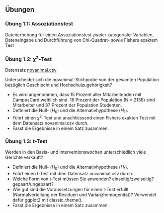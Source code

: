 ## Übungen

###	Übung 1.1: Assoziationstest

Datenerhebung für einen Assoziationstest zweier kategorialer Variablen, Dateneingabe und Durchführung von Chi-Quadrat- sowie Fishers exaktem Test


###	Übung 1.2: $\chi^2$-Test

Datensatz [novanimal.csv](13_Statistik1/data/novanimal2.csv) 

Unterscheidet sich die novanimal-Stichprobe von der gesamten Population bezüglich Geschlecht und Hochschulzugehörigkeit? 

* Es wird angenommen, dass 15 Prozent aller Mitarbeitenden mit CampusCard weiblich sind. 16 Prozent der Population (N = 2138) sind Mitarbeiter und 37 Prozent der Population Studenten.
* Definiert die Null- ($H_0$) und die Alternativhypothese ($H_1$).
* Führt einen $\chi^2$-Test und anschliessend einen Fishers exakten Test mit dem Datensatz novanimal.csv durch.
* Fasst die Ergebnisse in einem Satz zusammen.


###	Übung 1.3: t-Test

Werden in den Basis- und Interventionswochen unterschiedlich viele Gerichte verkauft?

* Definiert die Null- ($H_0$) und die Alternativhypothese ($H_1$).
* Führt einen t-Test mit dem Datensatz novanimal.csv durch.
* Welche Form von t-Test müssen Sie anwenden? einseitig/zweiseitig? gepaart/ungepaart?
* Wie gut sind die Voraussetzungen für einen t-Test erfüllt (Normalverteilung der Residuen und Varianzhomogenität)? Verwendet dafür ggplot2 mit classic_theme().
* Fasst die Ergebnisse in einem Satz zusammen.